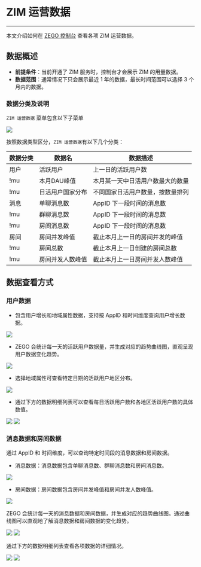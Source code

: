 # ZIM 运营数据

---

本文介绍如何在 [ZEGO 控制台](https://console.zego.im) 查看各项 ZIM 运营数据。

## 数据概述

- **前提条件**：当前开通了 ZIM 服务时，控制台才会展示 ZIM 的用量数据。
- **数据范围**：通常情况下只会展示最近 1 年的数据，最长时间范围可以选择 3 个月内的数据。

### 数据分类及说明

`ZIM 运营数据` 菜单包含以下子菜单

<Frame >
  <img src="https://media-resource.spreading.io/docuo/workspace564/27e54a759d23575969552654cb45bf89/cb3bcb8d08.png" />
</Frame>

按照数据类型区分，`ZIM 运营数据`有以下几个分类：

| 数据分类 | 数据名           | 数据描述                         |
| -------- | ---------------- | -------------------------------- |
| 用户     | 活跃用户         | 上一日的活跃用户数               |
| !mu      | 本月DAU峰值      | 本月某一天中日活用户数最大的数量 |
| !mu      | 日活用户国家分布 | 不同国家日活用户数量，按数量排列 |
| 消息     | 单聊消息数       | AppID 下一段时间的消息数          |
| !mu      | 群聊消息数       | AppID 下一段时间的消息数          |
| !mu      | 房间消息数       | AppID 下一段时间的消息数          |
| 房间     | 房间并发峰值     | 截止本月上一日的房间并发的峰值   |
| !mu      | 房间总数         | 截止本月上一日创建的房间总数     |
| !mu      | 房间并发人数峰值 | 截止本月上一日房间并发人数峰值   |


## 数据查看方式

### 用户数据

- 包含用户增长和地域属性数据，支持按 AppID 和时间维度查询用户增长数据。

<Frame width="80%" height="auto" >
  <img src="https://media-resource.spreading.io/docuo/workspace564/27e54a759d23575969552654cb45bf89/cb3bcb8d08.png" />
</Frame>

- ZEGO 会统计每一天的活跃用户数据量，并生成对应的趋势曲线图，直观呈现用户数据变化趋势。


<Frame width="80%" height="auto" >
  <img src="https://media-resource.spreading.io/docuo/workspace564/27e54a759d23575969552654cb45bf89/358999356b.png" />
</Frame>


- 选择地域属性可查看特定日期的活跃用户地区分布。

<Frame width="80%" height="auto" >
  <img src="https://media-resource.spreading.io/docuo/workspace564/27e54a759d23575969552654cb45bf89/b3936e6e59.png" />
</Frame>

- 通过下方的数据明细列表可以查看每日活跃用户数和各地区活跃用户数的具体数值。

<Frame width="80%" height="auto" >
  <img src="https://media-resource.spreading.io/docuo/workspace564/27e54a759d23575969552654cb45bf89/ddb71a723a.png" />
</Frame>

<Frame width="80%" height="auto" >
  <img src="https://media-resource.spreading.io/docuo/workspace564/27e54a759d23575969552654cb45bf89/e7ce9b58ec.png" />
</Frame>

### 消息数据和房间数据

通过 AppID 和 时间维度，可以查询特定时间段的消息数据和房间数据。

- 消息数据：消息数据包含单聊消息数、群聊消息数和房间消息数。

<Frame width="80%" height="auto" >
  <img src="https://media-resource.spreading.io/docuo/workspace564/27e54a759d23575969552654cb45bf89/111ea762f1.png" />
</Frame>

- 房间数据：房间数据包含房间并发峰值和房间并发人数峰值。

<Frame width="80%" height="auto" >
  <img src="https://media-resource.spreading.io/docuo/workspace564/27e54a759d23575969552654cb45bf89/362b97c2f7.png" />
</Frame>


ZEGO 会统计每一天的消息数据和房间数据，并生成对应的趋势曲线图。通过曲线图可以直观地了解消息数据和房间数据的变化趋势。

<Frame width="80%" height="auto" >
  <img src="https://media-resource.spreading.io/docuo/workspace564/27e54a759d23575969552654cb45bf89/0ab39db39c.png" />
</Frame>
<Frame width="80%" height="auto" >
  <img src="https://media-resource.spreading.io/docuo/workspace564/27e54a759d23575969552654cb45bf89/a23f09240f.png" />
</Frame>

通过下方的数据明细列表查看各项数据的详细情况。

<Frame width="80%" height="auto" >
  <img src="https://media-resource.spreading.io/docuo/workspace564/27e54a759d23575969552654cb45bf89/aae363fdd9.png" />
</Frame>
<Frame width="80%" height="auto" >
  <img src="https://media-resource.spreading.io/docuo/workspace564/27e54a759d23575969552654cb45bf89/aebdfbc4ea.png" />
</Frame>